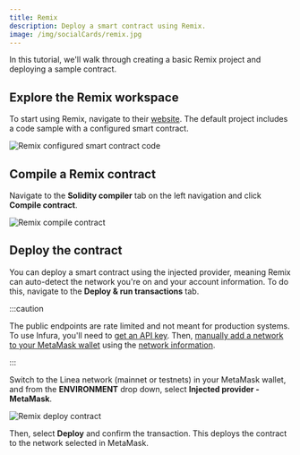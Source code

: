 ```yaml
---
title: Remix
description: Deploy a smart contract using Remix.
image: /img/socialCards/remix.jpg
---
```



In this tutorial, we'll walk through creating a basic Remix project and deploying a sample contract.

## Explore the Remix workspace

To start using Remix, navigate to their [website](https://remix.ethereum.org/). The default project includes a
code sample with a configured smart contract.

<div class="center-container">
  <div class="img-large">
    <img
      src="/img/get_started/how_to/deploy_smart_contract/remix/Linea_deploy_smart_contract_Remix_1.png"
      alt="Remix configured smart contract code"
    />
  </div>
</div>

## Compile a Remix contract

Navigate to the **Solidity compiler** tab on the left navigation and click **Compile contract**.

<div class="center-container">
  <div class="img-large">
    <img
      src="/img/get_started/how_to/deploy_smart_contract/remix/Linea_deploy_smart_contract_Remix_2.png"
      alt="Remix compile contract"
    />
  </div>
</div>

## Deploy the contract

You can deploy a smart contract using the injected provider, meaning Remix can auto-detect the network you're
on and your account information. To do this, navigate to the **Deploy & run transactions** tab.

:::caution

The public endpoints are rate limited and not meant for production systems. To use Infura, you'll need to
[get an API key](https://docs.infura.io/api/getting-started).
Then, [manually add a network to your MetaMask wallet](https://support.metamask.io/hc/en-us/articles/360043227612-How-to-add-a-custom-network-RPC#h_01G63GGJ83DGDRCS2ZWXM37CV5) using the
[network information](../../build/info-contracts.mdx#network-information).

:::

Switch to the Linea network (mainnet or testnets) in your MetaMask wallet, and from the **ENVIRONMENT** drop down, select
**Injected provider - MetaMask**.

<div class="center-container">
  <div class="img-large">
    <img
      src="/img/get_started/how_to/deploy_smart_contract/remix/Linea_deploy_smart_contract_Remix_3.png"
      alt="Remix deploy contract"
    />
  </div>
</div>

Then, select **Deploy** and confirm the transaction. This deploys the contract to the network selected in MetaMask.
